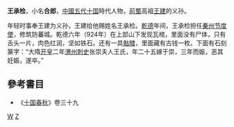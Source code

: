 '''王承检'''，小名'''合郎'''，[[中國|中國]][[五代十国|五代十国]]時代人物，[[前蜀|前蜀]]高祖[[王建_(前蜀)|王建]]的义孙。

年轻时事奉王建为义孙，王建给他赐姓名王承检。[[乾德_(前蜀)|乾德]]年间，王承检担任[[秦州|秦州]][[节度使|节度使]]，修筑防蕃城。乾德六年（924年）在上邽山下发现瓦棺，里面没有尸体，只有舌头一片，肉色红润，坚如铁石。还有一具[[骷髅|骷髅]]，里面藏有古钱一枚。下面有石刻篆字：“大隋[[开皇|开皇]]二年[[渭州|渭州]][[刺史|刺史]]张崇夫人王氏，年二十五嫁于崇，三年而娠，恶其妊娠，遂卒。”

==參考書目==
*《[[十国春秋|十国春秋]]》卷三十九
[[Category:前蜀官员|W]]
[[Category:王姓|Z]]